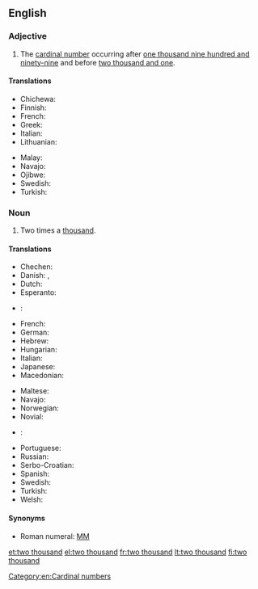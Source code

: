 ==English==

===Adjective===
{{en-adj|?}}

# The [[cardinal number]] occurring after [[one thousand nine hundred and ninety-nine]] and before [[two thousand and one]].

====Translations====
{{trans-top|cardinal number}}
* Chichewa: {{tø|ny|zikwi ziwiri}}
* Finnish: {{t+|fi|kaksituhatta}}
* French: {{t-|fr|deux mille}}
* Greek: {{t+|el|δύο χιλιάδες}}
* Italian: {{t+|it|duemila}}
* Lithuanian: {{t-|lt|du tūkstančiai}}
{{trans-mid}}
* Malay: {{t-|ms|dua ribu}}
* Navajo: {{tø|nv|naakidi mííl}}
* Ojibwe: {{tø|oj|niinzhosagoons}}
* Swedish: {{t-|sv|två tusen}}
* Turkish: {{t-|tr|iki bin}}
{{trans-bottom}}

===Noun===
{{en-noun|?}}

# Two times a [[thousand]].

====Translations====
{{trans-top|two times a thousand}}
* Chechen: {{tø|ce|ши эзар|tr=ši ezar}}
* Danish: {{t-|da|to tusind|n}}, {{t-|da|to tusinde|n}}
* Dutch: {{t-|nl|tweeduizend|f}}
* Esperanto: {{t-|eo|du mil}}
* {{ttbc|fi}}: {{t|fi|[[kaksi]] [[tuhat|tuhatta]]}} <!-- was "[[kaksi]] [[tuhat|tuhatta]]" - assumed sum-of-parts; if an idiom, remove the wikilinks to the individual words. see [[User:Kephir/gadgets/xte#Translation_fixing]] -->
* French: {{t-|fr|deux mille}}
* German: {{t-|de|zweitausend|f}}
* Hebrew: {{t-|he|אלפיים|tr=alpayim|sc=Hebr}}
* Hungarian: {{t+|hu|kétezer}}
* Italian: {{t+|it|duemila|m}}
* Japanese: {{t-|ja|二千|tr=nisen}}
* Macedonian: {{t-|mk|две илјади|tr=dve íljadi}}
{{trans-mid}}
* Maltese: {{t-|mt|elfejn}}
* Navajo: {{tø|nv|naakidi mííl}}
* Norwegian: {{t-|no|to tusen}}
* Novial: {{tø|nov|dumil}}
* {{ttbc|pl}}: {{t|pl|[[dwa]] [[tysiące]]}}
* Portuguese: {{t-|pt|dois mil}}
* Russian: {{t+|ru|две тысячи|f|tr=dve týsjači}}
* Serbo-Croatian: {{t-|sh|dvije hiljad|f|sc=Latn}}
* Spanish: {{t-|es|dos mil|m}}
* Swedish: {{t-|sv|två tusen}}
* Turkish: {{t-|tr|iki bin}}
* Welsh: {{t-|cy|dwy fil}}
{{trans-bottom}}

====Synonyms====
* Roman numeral: [[MM]]

[[Category:en:Cardinal numbers]]

[[et:two thousand]]
[[el:two thousand]]
[[fr:two thousand]]
[[lt:two thousand]]
[[fi:two thousand]]